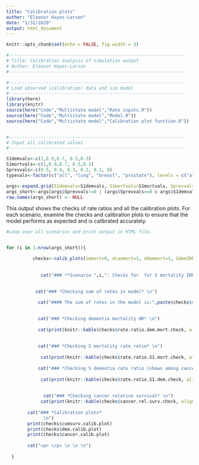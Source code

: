 ---
title: "Calibration plots"
author: "Eleanor Hayes-Larson"
date: "1/31/2020"
output: html_document
---

```{r setup, include=FALSE}
knitr::opts_chunk$set(echo = FALSE, fig.width = 3)

#------------------------------------------------------------------
# Title: Calibration analysis of simulation output
# Author: Eleanor Hayes-Larson
#------------------------------------------------------------------

#------------------------------------------------------------------
# Load observed (calibration) data and sim model
#------------------------------------------------------------------
library(here)
library(knitr)
source(here("Code","Multistate model","Rate inputs.R"))
source(here("Code","Multistate model","Model.R"))
source(here("Code","Multistate model","Calibration plot function.R"))


#------------------------------------------------------------------
# Input all calibrated values
#------------------------------------------------------------------

S1demvals<-c(1,0.9,0.7, 0.5,0.3)
S1mortvals<-c(1,0.9,0.7, 0.5,0.3)
Sprevvals<-c(0.5, 0.4, 0.3, 0.2, 0.1, 0)
typevals<-factor(c("all", "lung", "breast", "prostate"), levels = c("all", "lung", "breast", "prostate"))

args<-expand.grid(S1demvals=S1demvals, S1mortvals=S1mortvals, Sprevvals=Sprevvals, typevals=typevals)
args_short<-args[args$Sprevvals!=0 | (args$Sprevvals==0 & args$S1demvals==1 & args$S1mortvals==1),]
row.names(args_short) <- NULL

```

This output shows the checks of rate ratios and all the calibration plots. For each scenario, examine the checks and calibration plots to ensure that the model performs as expected and is calibrated accurately. 



```{r all, eval=TRUE, results='asis',echo=FALSE}

#Loop over all scenarios and print output in HTML file. 


for (i in 1:nrow(args_short)){

          checks<-calib_plots(immort=0, dcanmort=1, ddemmort=1, SdemIRR=args_short$S1demvals[i], SmortIRR=args_short$S1mortvals[i], p_S=args_short$Sprevvals[i], cancertype=args_short$typevals[i])
        
                     
             cat("### **Scenario ",i,": Checks for  for S mortality IRR = ",args_short$S1mortvals[i],", S dementia IRR = ", args_short$S1demvals[i]," and S prevalence = ", args_short$Sprevvals[i],", ",paste(args_short$typevals[i])," cancer.** \n", sep="")

             
           cat("### *Checking sum of rates in model* \n")
           
            cat("#### The sum of rates in the model is:",paste(checks$sumrates),"\n")

            
            cat("### *Checking dementia mortality HR* \n")
           
            cat(print(knitr::kable(checks$rate.ratio.dem.mort.check, align="c")),"\n")
            
  
            cat("### *Checking S mortality rate ratio* \n")
            
             cat(print(knitr::kable(checks$rate.ratio.S1.mort.check, align="c")),"\n")
             
            cat("### *Checking S dementia rate ratio (shown among cancer-free)* \n")
            
             cat(print(knitr::kable(checks$rate.ratio.S1.dem.check, align="c")),"\n")
            
             
              cat("### *Checking cancer relative survival* \n")
             cat(print(knitr::kable(checks$cancer.rel.surv.check, align="c")),"\n")
             
        cat("### *Calibration plots*
              \n")
        print(checks$cumsurv.calib.plot)
        print(checks$dem.calib.plot)
        print(checks$cancer.calib.plot)
        
        cat("<p> </p> \n \n \n")
    
  }
      
```


